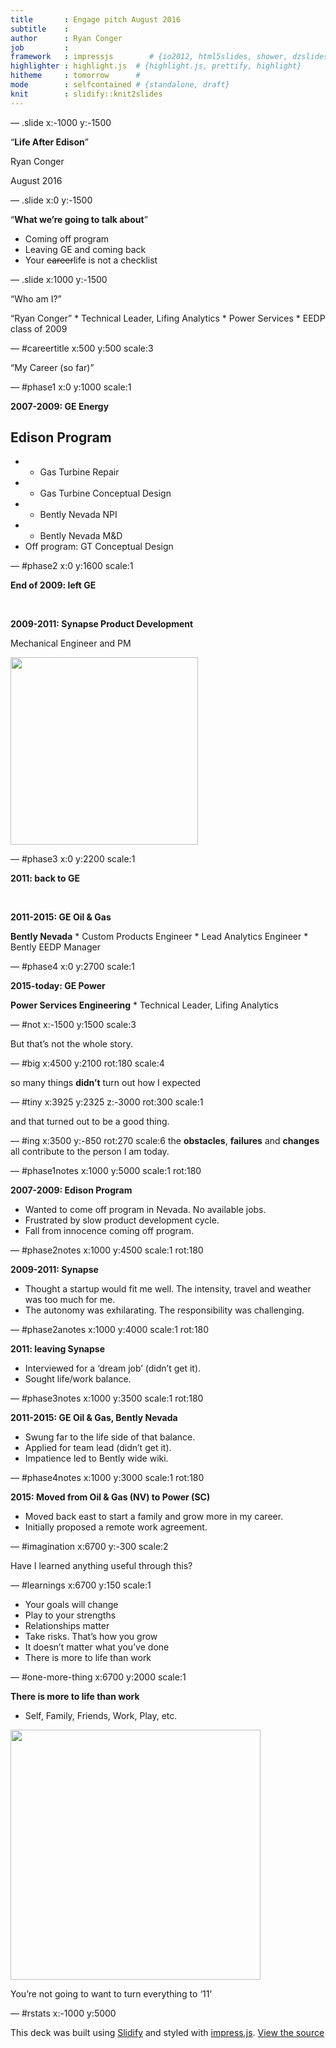 ```yaml
---
title       : Engage pitch August 2016
subtitle    : 
author      : Ryan Conger
job         : 
framework   : impressjs        # {io2012, html5slides, shower, dzslides, ...}
highlighter : highlight.js  # {highlight.js, prettify, highlight}
hitheme     : tomorrow      # 
mode        : selfcontained # {standalone, draft}
knit        : slidify::knit2slides
---
```


--- .slide x:-1000 y:-1500

<q>**Life After Edison**</q>

Ryan Conger

August 2016

--- .slide x:0 y:-1500

<q>**What we're going to talk about**</q>

* Coming off program
* Leaving GE and coming back
* Your <strike>career</strike>life is not a checklist

--- .slide x:1000 y:-1500

<q>Who am I?</q>

<q>Ryan Conger</q>
* Technical Leader, Lifing Analytics
* Power Services
* EEDP class of 2009

--- #careertitle x:500 y:500 scale:3

<q>My Career (so far)</q>

--- #phase1 x:0 y:1000 scale:1

<b>2007-2009: GE Energy</b>

## Edison Program

* - Gas Turbine Repair
* - Gas Turbine Conceptual Design
* - Bently Nevada NPI
* - Bently Nevada M&D
* Off program: GT Conceptual Design

--- #phase2 x:0 y:1600 scale:1

<b>End of 2009: left GE</b>

</br>

<b>2009-2011: Synapse Product Development</b>

Mechanical Engineer and PM

<img src="images/bttf.png" width="300px"/>

--- #phase3 x:0 y:2200 scale:1

<b>2011: back to GE</b>

</br>

<b>2011-2015: GE Oil & Gas</b>

**Bently Nevada**
* Custom Products Engineer
* Lead Analytics Engineer
* Bently EEDP Manager

--- #phase4 x:0 y:2700 scale:1

<b>2015-today: GE Power</b>

**Power Services Engineering**
* Technical Leader, Lifing Analytics

--- #not x:-1500 y:1500 scale:3

But that's not 
the whole story.

--- #big x:4500 y:2100 rot:180 scale:4

so many things <b>didn't</b> <span class="thoughts"> turn out how I expected</span>

--- #tiny x:3925 y:2325 z:-3000 rot:300 scale:1

and that turned out to be a good thing.

--- #ing x:3500 y:-850 rot:270 scale:6
the <b class="positioning">obstacles</b>, <b class="rotating">failures</b> and <b class="scaling">changes</b> all contribute to the person I am today.

--- #phase1notes x:1000 y:5000 scale:1 rot:180

<b>2007-2009: Edison Program</b>

* Wanted to come off program in Nevada. No available jobs.
* Frustrated by slow product development cycle.
* Fall from innocence coming off program.

--- #phase2notes x:1000 y:4500 scale:1 rot:180

<b>2009-2011: Synapse</b>

* Thought a startup would fit me well. The intensity, travel and weather was too much for me.
* The autonomy was exhilarating. The responsibility was challenging.

--- #phase2anotes x:1000 y:4000 scale:1 rot:180

<b>2011: leaving Synapse</b>

* Interviewed for a 'dream job' (didn't get it). 
* Sought life/work balance.

--- #phase3notes x:1000 y:3500 scale:1 rot:180

<b>2011-2015: GE Oil & Gas, Bently Nevada</b>

* Swung far to the life side of that balance.
* Applied for team lead (didn't get it).
* Impatience led to Bently wide wiki.

--- #phase4notes x:1000 y:3000 scale:1 rot:180

<b>2015: Moved from Oil & Gas (NV) to Power (SC)</b>

* Moved back east to start a family and grow more in my career.
* Initially proposed a remote work agreement. 

--- #imagination x:6700 y:-300 scale:2

Have I learned anything useful through this?

--- #learnings x:6700 y:150 scale:1

* Your goals will change
* Play to your strengths
* Relationships matter
* Take risks. That's how you grow
* It doesn't matter what you've done
* There is more to life than work

--- #one-more-thing x:6700 y:2000 scale:1 

<b>There is more to life than work</b>

* Self, Family, Friends, Work, Play, etc.

<img src="images/tap.png" width="400px"/>

You're not going to want to turn everything to '11'

--- #rstats x:-1000 y:5000

This deck was built using [Slidify](http://www.slidify.org) and styled with [impress.js](http://github.com/bartaz/impress.js). [View the source](https://github.com/raconger/eedp-engage/tree/gh-pages)</q>



